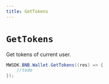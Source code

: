 ```yaml
---
title: GetTokens
---
```


# `GetTokens`

Get tokens of current user.
```csharp
MWSDK.BNB.Wallet.GetTokens((res) => {
    //todo
});
```